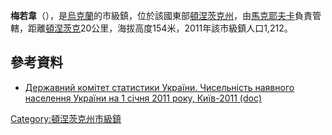 {{no footnotes|time=2015-09-15T00:07:50+00:00}}
'''梅若韋'''（{{lang-uk|Межове}}），是[[烏克蘭|烏克蘭]]的市級鎮，位於該國東部[[頓涅茨克州|頓涅茨克州]]，由[[馬克耶夫卡|馬克耶夫卡]]負責管轄，距離[[頓涅茨克|頓涅茨克]]20公里，海拔高度154米，2011年該市級鎮人口1,212。

==參考資料==
*[https://web.archive.org/web/20121010205321/http://stat6.stat.lviv.ua/PXWEB2007/ukr/publ/2011/chnas.zip Державний комітет статистики України. Чисельність наявного населення України на 1 січня 2011 року, Київ-2011 (doc)]

{{coord|47|58|0|N|38|4|15|E|scale:100000|display=title}}

{{DEFAULTSORT:Межове}}
[[Category:頓涅茨克州市級鎮|Category:頓涅茨克州市級鎮]]


{{Donetsk-geo-stub}}